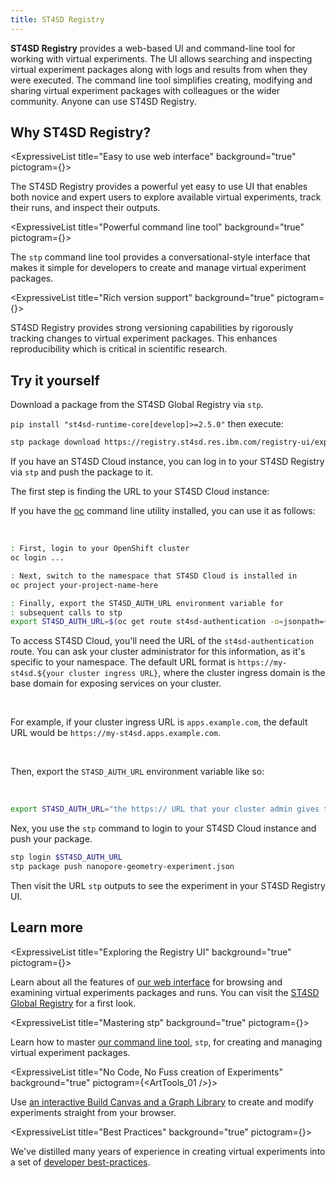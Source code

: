 ```yaml
---
title: ST4SD Registry
---
```


<!--

  Copyright IBM Inc. All Rights Reserved.
  SPDX-License-Identifier: Apache-2.0

-->



**ST4SD Registry** provides a web-based UI and command-line tool for working
with virtual experiments. The UI allows searching and inspecting virtual
experiment packages along with logs and results from when they were executed.
The command line tool simplifies creating, modifying and sharing virtual
experiment packages with colleagues or the wider community. Anyone can use ST4SD
Registry.

## Why ST4SD Registry?

<div className="expressive-content-list-group">

  <ExpressiveList 
    title="Easy to use web interface"
    background="true"
    pictogram={<CarbonForIbmDotcom />}>

The ST4SD Registry provides a powerful yet easy to use UI that enables both
novice and expert users to explore available virtual experiments, track their
runs, and inspect their outputs.

  </ExpressiveList>

  <ExpressiveList 
    title="Powerful command line tool"
    background="true"
    pictogram={<Tools />}>

The `stp` command line tool provides a conversational-style interface that makes
it simple for developers to create and manage virtual experiment packages.

  </ExpressiveList>

  <ExpressiveList 
    title="Rich version support"
    background="true"
    pictogram={<FileBackup />}>

ST4SD Registry provides strong versioning capabilities by rigorously tracking
changes to virtual experiment packages. This enhances reproducibility which is
critical in scientific research.

  </ExpressiveList>

</div>

## Try it yourself

Download a package from the ST4SD Global Registry via `stp`.

`pip install "st4sd-runtime-core[develop]>=2.5.0"` then execute:

```bash
stp package download https://registry.st4sd.res.ibm.com/registry-ui/experiment/nanopore-geometry-experiment
```

If you have an ST4SD Cloud instance, you can log in to your ST4SD Registry via
`stp` and push the package to it.

The first step is finding the URL to your ST4SD Cloud instance:

<Tabs>

<Tab label="Use the oc command-line utility">

If you have the [oc](https://docs.openshift.com/container-platform/4.18/cli_reference/openshift_cli/getting-started-cli.html) command line utility installed, you can use it as follows:

<br />

```bash
: First, login to your OpenShift cluster
oc login ...

: Next, switch to the namespace that ST4SD Cloud is installed in
oc project your-project-name-here

: Finally, export the ST4SD_AUTH_URL environment variable for
: subsequent calls to stp
export ST4SD_AUTH_URL=$(oc get route st4sd-authentication -o=jsonpath={.spec.host})
```

</Tab>

<Tab label="Ask your cluster administrator">

To access ST4SD Cloud, you'll need the URL of the `st4sd-authentication` route. You can ask your cluster administrator for this information, as it's specific to your namespace. The default URL format is `https://my-st4sd.${your cluster ingress URL}`, where the cluster ingress domain is the base domain for exposing services on your cluster.

<br />

For example, if your cluster ingress URL is `apps.example.com`, the default URL would be `https://my-st4sd.apps.example.com`.

<br />

Then, export the `ST4SD_AUTH_URL` environment variable like so:

<br />

```bash
export ST4SD_AUTH_URL="the https:// URL that your cluster admin gives to you"
```

</Tab>

</Tabs>

Nex, you use the `stp` command to login to your ST4SD Cloud instance and push your package.

```bash
stp login $ST4SD_AUTH_URL
stp package push nanopore-geometry-experiment.json
```

Then visit the URL `stp` outputs to see the experiment in your ST4SD Registry
UI.

## Learn more

<div className="expressive-content-list-group">

  <ExpressiveList 
    title="Exploring the Registry UI"
    background="true"
    pictogram={<CarbonForIbmDotcom />}>

Learn about all the features of
[our web interface](/using-the-virtual-experiments-registry-ui) for browsing and
examining virtual experiments packages and runs. You can visit the
[ST4SD Global Registry](https://registry.st4sd.res.ibm.com/) for a first look.

  </ExpressiveList>

  <ExpressiveList 
    title="Mastering stp"
    background="true"
    pictogram={<Tools />}>

Learn how to master [our command line tool](/stp), `stp`, for creating and
managing virtual experiment packages.

  </ExpressiveList>

  <ExpressiveList
    title="No Code, No Fuss creation of Experiments"
    background="true"
    pictogram={<ArtTools_01 />}>

Use
[an interactive Build Canvas and a Graph Library](/build-canvas)
to create and modify experiments straight from your browser.

  </ExpressiveList>

  <ExpressiveList
    title="Best Practices"
    background="true"
    pictogram={<Reliability />}>

We've distilled many years of experience in creating virtual experiments into a
set of [developer best-practices](/virtual-experiment-developer-best-practices).

  </ExpressiveList>

</div>

